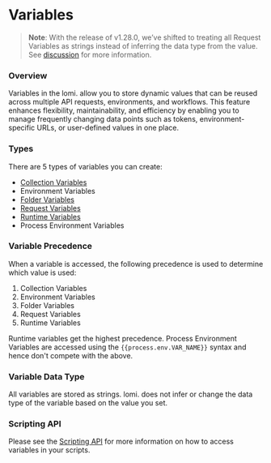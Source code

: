 # Variables

> **Note**: With the release of v1.28.0, we’ve shifted to treating all Request Variables as strings instead of inferring the data type from the value. See [discussion](https://github.com/lomiafrica/lomi-docs/discussions/3072) for more information.

### Overview
Variables in the lomi. allow you to store dynamic values that can be reused across multiple API requests, environments, and workflows. This feature enhances flexibility, maintainability, and efficiency by enabling you to manage frequently changing data points such as tokens, environment-specific URLs, or user-defined values in one place.

### Types

There are 5 types of variables you can create:

- [Collection Variables](./collection-variables.mdx)
- Environment Variables
- [Folder Variables](./folder-variables.mdx)
- [Request Variables](./request-variables.mdx)
- [Runtime Variables](./runtime-variables.mdx)
- Process Environment Variables

### Variable Precedence

When a variable is accessed, the following precedence is used to determine which value is used:

1. Collection Variables
2. Environment Variables
3. Folder Variables
4. Request Variables
5. Runtime Variables

Runtime variables get the highest precedence. Process Environment Variables are accessed using the `{{process.env.VAR_NAME}}` syntax and hence don't compete with the above.

### Variable Data Type
All variables are stored as strings. lomi. does not infer or change the data type of the variable based on the value you set.

### Scripting API
Please see the [Scripting API](/scripting/javascript-reference#collection-variables) for more information on how to access variables in your scripts.